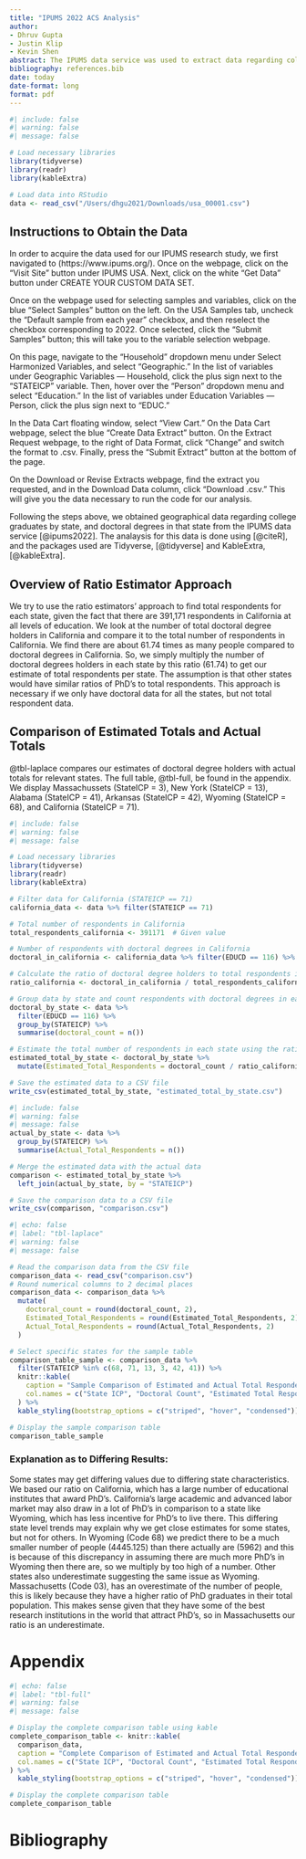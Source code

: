 ```yaml
---
title: "IPUMS 2022 ACS Analysis"
author: 
- Dhruv Gupta
- Justin Klip
- Kevin Shen
abstract: The IPUMS data service was used to extract data regarding college graduates by state, and doctoral degrees holders by state. We use the Laplace estimation technique to obtain an estimate doctoral degrees by state, given that there were 391,171 respondents in California. We compare our estimates for states we assume education levels are relatively high (Massachussets, New York), to states that are perceived to be uneducated (Arkansas, Alabama), and compare our estimates to actual data from IPUMS. We find that highly educated states, like Massuchusetts are overestimated, likely because of the high number of PhDs in their population relative to California. Further, we find that for uneducated states like Arkansas, we underestimate the number of respondents.
bibliography: references.bib
date: today
date-format: long
format: pdf
---
```


```r
#| include: false
#| warning: false
#| message: false

# Load necessary libraries
library(tidyverse)
library(readr)
library(kableExtra)

# Load data into RStudio
data <- read_csv("/Users/dhgu2021/Downloads/usa_00001.csv")

```

## Instructions to Obtain the Data

In order to acquire the data used for our IPUMS research study, we first navigated to (https://www.ipums.org/). Once on the webpage, click on the "Visit Site" button under IPUMS USA. Next, click on the white "Get Data" button under CREATE YOUR CUSTOM DATA SET.

Once on the webpage used for selecting samples and variables, click on the blue "Select Samples" button on the left. On the USA Samples tab, uncheck the "Default sample from each year" checkbox, and then reselect the checkbox corresponding to 2022. Once selected, click the "Submit Samples" button; this will take you to the variable selection webpage.

On this page, navigate to the "Household" dropdown menu under Select Harmonized Variables, and select "Geographic." In the list of variables under Geographic Variables — Household, click the plus sign next to the "STATEICP" variable. Then, hover over the "Person" dropdown menu and select "Education." In the list of variables under Education Variables — Person, click the plus sign next to "EDUC."

In the Data Cart floating window, select "View Cart." On the Data Cart webpage, select the blue "Create Data Extract" button. On the Extract Request webpage, to the right of Data Format, click "Change" and switch the format to .csv. Finally, press the "Submit Extract" button at the bottom of the page.

On the Download or Revise Extracts webpage, find the extract you requested, and in the Download Data column, click "Download .csv." This will give you the data necessary to run the code for our analysis.

Following the steps above, we obtained geographical data regarding college graduates by state, and doctoral degrees in that state from the IPUMS data service [@ipums2022]. The analaysis for this data is done using [@citeR], and the packages used are Tidyverse, [@tidyverse] and KableExtra, [@kableExtra]. 

## Overview of Ratio Estimator Approach

We try to use the ratio estimators' approach to find total respondents for each state, given the fact that there are 391,171 respondents in California at all levels of education. We look at the number of total doctoral degree holders in California and compare it to the total number of respondents in California. We find there are about 61.74 times as many people compared to doctoral degrees in California. So, we simply multiply the number of doctoral degrees holders in each state by this ratio (61.74) to get our estimate of total respondents per state. The assumption is that other states would have similar ratios of PhD’s to total respondents. This approach is necessary if we only have doctoral data for all the states, but not total respondent data.


## Comparison of Estimated Totals and Actual Totals

@tbl-laplace compares our estimates of doctoral degree holders with actual totals for relevant states. The full table, @tbl-full, be found in the appendix. We display Massachussets (StateICP = 3), New York (StateICP = 13), Alabama (StateICP = 41), Arkansas (StateICP = 42), Wyoming (StateICP = 68), and California (StateICP = 71).

```r
#| include: false
#| warning: false
#| message: false

# Load necessary libraries
library(tidyverse)
library(readr)
library(kableExtra)

# Filter data for California (STATEICP == 71)
california_data <- data %>% filter(STATEICP == 71)

# Total number of respondents in California
total_respondents_california <- 391171  # Given value

# Number of respondents with doctoral degrees in California
doctoral_in_california <- california_data %>% filter(EDUCD == 116) %>% nrow()

# Calculate the ratio of doctoral degree holders to total respondents in California
ratio_california <- doctoral_in_california / total_respondents_california

# Group data by state and count respondents with doctoral degrees in each state
doctoral_by_state <- data %>%
  filter(EDUCD == 116) %>%
  group_by(STATEICP) %>%
  summarise(doctoral_count = n())

# Estimate the total number of respondents in each state using the ratio from California
estimated_total_by_state <- doctoral_by_state %>%
  mutate(Estimated_Total_Respondents = doctoral_count / ratio_california)

# Save the estimated data to a CSV file
write_csv(estimated_total_by_state, "estimated_total_by_state.csv")

```


```r
#| include: false
#| warning: false
#| message: false
actual_by_state <- data %>%
  group_by(STATEICP) %>%
  summarise(Actual_Total_Respondents = n())

# Merge the estimated data with the actual data
comparison <- estimated_total_by_state %>%
  left_join(actual_by_state, by = "STATEICP")

# Save the comparison data to a CSV file
write_csv(comparison, "comparison.csv")

```

```r
#| echo: false
#| label: "tbl-laplace"
#| warning: false
#| message: false

# Read the comparison data from the CSV file
comparison_data <- read_csv("comparison.csv")
# Round numerical columns to 2 decimal places
comparison_data <- comparison_data %>%
  mutate(
    doctoral_count = round(doctoral_count, 2),
    Estimated_Total_Respondents = round(Estimated_Total_Respondents, 2),
    Actual_Total_Respondents = round(Actual_Total_Respondents, 2)
  )

# Select specific states for the sample table
comparison_table_sample <- comparison_data %>%
  filter(STATEICP %in% c(68, 71, 13, 3, 42, 41)) %>%
  knitr::kable(
    caption = "Sample Comparison of Estimated and Actual Total Respondents for Selected States",
    col.names = c("State ICP", "Doctoral Count", "Estimated Total Respondents", "Actual Total Respondents")  # Custom column names
  ) %>%
  kable_styling(bootstrap_options = c("striped", "hover", "condensed"))

# Display the sample comparison table
comparison_table_sample

```

### Explanation as to Differing Results:

Some states may get differing values due to differing state characteristics. We based our ratio on California, which has a large number of educational institutes that award PhD’s. California’s large academic and advanced labor market may also draw in a lot of PhD’s in comparison to a state like Wyoming, which has less incentive for PhD’s to live there. This differing state level trends may explain why we get close estimates for some states, but not for others. In Wyoming (Code 68)  we predict there to be a much smaller number of people (4445.125) than there actually are (5962) and this is because of this discrepancy in assuming there are much more PhD’s in Wyoming then there are, so we multiply by too high of a number. Other states also underestimate suggesting the same issue as Wyoming. Massachusetts (Code 03), has an overestimate of the number of people, this is likely because they have a higher ratio of PhD graduates in their total population. This makes sense given that they have some of the best research institutions in the world that attract PhD’s, so in Massachusetts our ratio is an underestimate.

\newpage

# Appendix
```r
#| echo: false
#| label: "tbl-full"
#| warning: false
#| message: false

# Display the complete comparison table using kable
complete_comparison_table <- knitr::kable(
  comparison_data,
  caption = "Complete Comparison of Estimated and Actual Total Respondents by State",
  col.names = c("State ICP", "Doctoral Count", "Estimated Total Respondents", "Actual Total Respondents")  # Custom column names
) %>%
  kable_styling(bootstrap_options = c("striped", "hover", "condensed"))

# Display the complete comparison table
complete_comparison_table

```

# Bibliography
